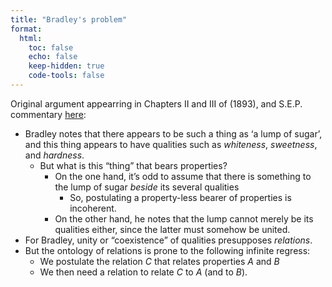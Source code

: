 ```yaml
---
title: "Bradley's problem"
format:
  html:
    toc: false
    echo: false
    keep-hidden: true
    code-tools: false
---
```

Original argument appearring in Chapters II and III of \cite{bradley2016appearance} (1893), and S.E.P. commentary [here](https://plato.stanford.edu/entries/bradley-regress):

- Bradley notes that there appears to be such a thing as 'a lump of sugar', and this thing appears to have qualities such as *whiteness*, *sweetness*, and *hardness*.
  - But what is this "thing" that bears properties?
    - On the one hand, it's odd to assume that there is something to the lump of sugar *beside* its several qualities
      - So, postulating a property-less bearer of properties is incoherent.
    - On the other hand, he notes that the lump cannot merely be its qualities either, since the latter must somehow be united.
- For Bradley, unity or "coexistence" of qualities presupposes *relations*.
- But the ontology of relations is prone to the following infinite regress:
    - We postulate the relation $C$ that relates properties $A$ and $B$
    - We then need a relation to relate $C$ to $A$ (and to $B$).

